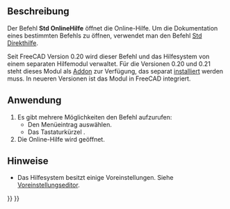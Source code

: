 <languages/>

{{Docnav/de
|
|[[Std_FreeCADWebsite/de|FreeCAD-Webseite]]
|[[Std_Help_Menu/de|Std Menü Hilfe]]
|IconL=
|IconR=Std_FreeCADWebsite.svg
|IconC=Freecad.svg
}}

{{GuiCommand/de
|Name=Std OnlineHelp
|Name/de=Std OnlineHilfe
|MenuLocation=Hilfe → Hilfe
|Workbenches=Alle
|Shortcut={{KEY|F1}}
|SeeAlso=[[Std_WhatsThis/de|Std Direkthilfe]]
}}

<span id="Description"></span>
==Beschreibung==

Der Befehl '''Std OnlineHilfe''' öffnet die Online-Hilfe. Um die Dokumentation eines bestimmten Befehls zu öffnen, verwendet man den Befehl [[Std_WhatsThis/de|Std Direkthilfe]].

Seit FreeCAD Version 0.20 wird dieser Befehl und das Hilfesystem von einem separaten Hilfemodul verwaltet. Für die Versionen 0.20 und 0.21 steht dieses Modul als [https://github.com/FreeCAD/FreeCAD-Help Addon] zur Verfügung, das separat [[Std_AddonMgr/de|installiert]] werden muss. In neueren Versionen ist das Modul in FreeCAD integriert.

<span id="Usage"></span>
==Anwendung==

# Es gibt mehrere Möglichkeiten den Befehl aufzurufen:
#* Den Menüeintrag {{MenuCommand|Hilfe → [[Image:Std_OnlineHelp.svg|16px]] Hilfe}} auswählen.
#* Das Tastaturkürzel {{KEY|F1}}.
# Die Online-Hilfe wird geöffnet.

<span id="Notes"></span>
==Hinweise==

* Das Hilfesystem besitzt einige Voreinstellungen. Siehe [[Preferences_Editor/de#Hilfe|Voreinstellungseditor]].


{{Docnav/de
|
|[[Std_FreeCADWebsite/de|FreeCAD-Webseite]]
|[[Std_Help_Menu/de|Std Menü Hilfe]]
|IconL=
|IconR=Std_FreeCADWebsite.svg
|IconC=Freecad.svg
}}

{{Std_Base_navi{{#translation:}}}}
{{Userdocnavi{{#translation:}}}}